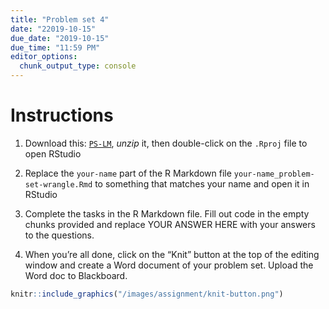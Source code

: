 ```yaml
---
title: "Problem set 4"
date: "22019-10-15"
due_date: "2019-10-15"
due_time: "11:59 PM"
editor_options: 
  chunk_output_type: console
---
```


# Instructions


1. Download this: [`PS-LM`](/files/ps-lm.zip), *unzip* it, then double-click on the `.Rproj` file to open RStudio

2. Replace the `your-name` part of the R Markdown file `your-name_problem-set-wrangle.Rmd` to something that matches your name and open it in RStudio

3. Complete the tasks in the R Markdown file. Fill out code in the empty chunks provided and replace YOUR ANSWER HERE with your answers to the questions.

4. When you’re all done, click on the “Knit” button at the top of the editing window and create a Word document of your problem set. Upload the Word doc to Blackboard.


```r
knitr::include_graphics("/images/assignment/knit-button.png")
```